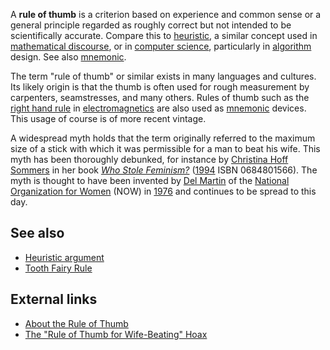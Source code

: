 A '''rule of thumb''' is a criterion based on experience and common sense or a general principle regarded as roughly correct but not intended to be scientifically accurate. Compare this to [[heuristic]], a similar concept used in [[mathematics|mathematical discourse]],  or in [[computer science]], particularly in [[algorithm]] design. See also [[mnemonic]].

The term "rule of thumb" or similar exists in many languages and cultures. Its likely origin is that the thumb is often used for rough measurement by carpenters, seamstresses, and many others.  Rules of thumb such as the [[right hand rule]] in [[electromagnetics]] are also used as [[mnemonic]] devices. This usage of course is of more recent vintage.

A widespread myth holds that the term originally referred to the maximum size of a stick with which it was permissible for a man to beat his wife. This myth has been thoroughly debunked, for instance by [[Christina Hoff Sommers]] in her book ''[[Who Stole Feminism?]]'' ([[1994]] ISBN 0684801566). The myth is thought to have been invented by [[Del Martin]] of the [[National Organization for Women]] (NOW) in [[1976]] and continues to be spread to this day.

== See also ==
*[[Heuristic argument]]
*[[Tooth Fairy Rule]]

== External links ==
*[http://www.canlaw.com/rights/thumbrul.htm About the Rule of Thumb]
*[http://www.debunker.com/texts/ruleofthumb.html The "Rule of Thumb for Wife-Beating" Hoax]